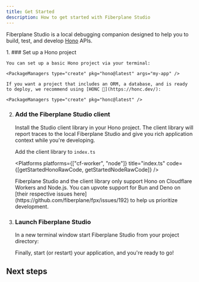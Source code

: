 ```yaml
---
title: Get Started
description: How to get started with Fiberplane Studio
---
```



Fiberplane Studio is a local debugging companion designed to help you to build, test, and develop [Hono](https://hono.dev) APIs.


<Steps>
1. ### Set up a Hono project

    You can set up a basic Hono project via your terminal:

    <PackageManagers type="create" pkg="hono@latest" args="my-app" />

    If you want a project that includes an ORM, a database, and is ready to deploy, we recommend using [HONC 🪿](https://honc.dev/):

    <PackageManagers type="create" pkg="honc@latest" />

2. ### Add the Fiberplane Studio client

    Install the Studio client library in your Hono project. The client library will report traces to the local Fiberplane Studio and give you rich application context while you're developing.

    <PackageManagers pkg="@fiberplane/hono-otel" />

    Add the client library to `index.ts`

    <Platforms platforms={["cf-worker", "node"]} title="index.ts" code={[getStartedHonoRawCode, getStartedNodeRawCode]} />

    <Aside type="caution">
    Fiberplane Studio and the client library only support Hono on Cloudflare Workers and Node.js.
    You can upvote support for Bun and Deno on [their respective issues here](https://github.com/fiberplane/fpx/issues/192) to help us prioritize development.
    </Aside>

3. ### Launch Fiberplane Studio
    In a new terminal window start Fiberplane Studio from your project directory:

    <PackageManagers type="exec" pkg="@fiberplane/studio" />

    Finally, start (or restart) your application, and you're ready to go!
</Steps>


## Next steps


<LinkCard
  title="Learn about the client library"
  description="Read more about the client library and how to configure it"
  href="/docs/components/client-library"
/>

<LinkCard
  title="Make HTTP requests from Studio"
  description="Use the Studio as your API client in your local development"
  href="/docs/features/making-requests"
/>

<LinkCard
  title="Inspect request traces"
  description="Visualize the entire request-response lifecycle of your API"
  href="/docs/features/inspect-traces"
/>

<LinkCard title="Generate requests with AI" description="Use language models to generate request data to test your API" href="/docs/features/generating-with-ai" />

<LinkCard
  title="Test webhooks"
  description="Inspect incoming webhooks and forward them to your API using the Studio"
  href="/docs/features/webhooks"
/>
